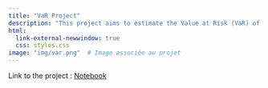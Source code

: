```yaml
---
title: "VaR Project"
description: "This project aims to estimate the Value at Risk (VaR) of UnitedHealth Group's stock and validate the accuracy through backtesting. The analysis covers the period from January 4, 2010, to October 3, 2023, with the estimation performed from 2010 to 2018, followed by backtesting from 2018 to 2023."
html:
  link-external-newwindow: true
  css: styles.css
image: "img/var.png"  # Image associée au projet
---
```


Link to the project :
<a href="html/VaR-Backtesting.html" target="_blank">Notebook</a>


